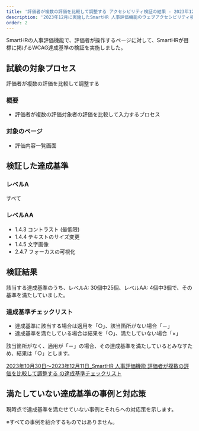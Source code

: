 ```yaml
---
title: '評価者が複数の評価を比較して調整する アクセシビリティ検証の結果 - 2023年12月'
description: '2023年12月に実施したSmartHR 人事評価機能のウェブアクセシビリティ検証の結果を公開しています。'
order: 2
---
```


SmartHRの人事評価機能で、評価者が操作するページに対して、SmartHRが目標に掲げるWCAG達成基準の検証を実施しました。

## 試験の対象プロセス
評価者が複数の評価を比較して調整する

### 概要

- 評価者が複数の評価対象者の評価を比較して入力するプロセス

### 対象のページ
- 評価内容一覧画面

## 検証した達成基準

### レベルA

すべて

### レベルAA

- 1.4.3 コントラスト (最低限)
- 1.4.4 テキストのサイズ変更
- 1.4.5 文字画像
- 2.4.7 フォーカスの可視化

## 検証結果

該当する達成基準のうち、レベルA: 30個中25個、レベルAA: 4個中3個で、その基準を満たしていました。

### 達成基準チェックリスト

- 達成基準に該当する場合は適用を「○」、該当箇所がない場合「－」
- 達成基準を満たしている場合は結果を「○」、満たしていない場合「×」

該当箇所がなく、適用が「－」の場合、その達成基準を満たしているとみなすため、結果は「○」とします。

[2023年10月30日〜2023年12月11日_SmartHR 人事評価機能 評価者が複数の評価を比較して調整する の達成基準チェックリスト](https://docs.google.com/spreadsheets/d/1TbcZhdhEdnUPA2lQUhNdSWVIv0vXfAY8mF2JEhhTIzE/edit#gid=0)

## 満たしていない達成基準の事例と対応策

現時点で達成基準を満たせていない事例とそれらへの対応策を示します。

※すべての事例を紹介するものではありません。
